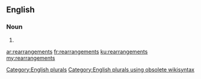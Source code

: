 ==English==

===Noun===
{{head|en}}

# {{plural of|rearrangement}}

[[Category:English plurals]][[Category:English plurals using obsolete wikisyntax]]

[[ar:rearrangements]]
[[fr:rearrangements]]
[[ku:rearrangements]]
[[my:rearrangements]]